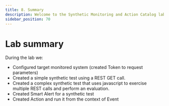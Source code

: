 ```yaml
---
title: 8. Summary
description: Welcome to the Synthetic Monitoring and Action Catalog lab
sidebar_position: 70
---
```


# Lab summary

During the lab we:
- Configured target monitored system (created Token to request parameters)
- Created a simple synthetic test using a REST GET call.
- Created a complex synthetic test that uses javascript to exercise multiple REST calls and perform an evaluation.
- Created Smart Alert for a synthetic test
- Created Action and run it from the context of Event